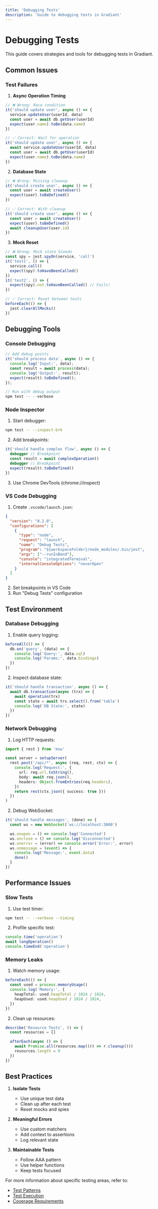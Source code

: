 ```yaml
---
title: 'Debugging Tests'
description: 'Guide to debugging tests in Gradiant'
---
```


# Debugging Tests

This guide covers strategies and tools for debugging tests in Gradiant.

## Common Issues

### Test Failures

1. **Async Operation Timing**

```typescript
// ❌ Wrong: Race condition
it('should update user', async () => {
  service.updateUser(userId, data)
  const user = await db.getUser(userId)
  expect(user.name).toBe(data.name)
})

// ✅ Correct: Wait for operation
it('should update user', async () => {
  await service.updateUser(userId, data)
  const user = await db.getUser(userId)
  expect(user.name).toBe(data.name)
})
```

2. **Database State**

```typescript
// ❌ Wrong: Missing cleanup
it('should create user', async () => {
  const user = await createUser()
  expect(user).toBeDefined()
})

// ✅ Correct: With cleanup
it('should create user', async () => {
  const user = await createUser()
  expect(user).toBeDefined()
  await cleanupUser(user.id)
})
```

3. **Mock Reset**

```typescript
// ❌ Wrong: Mock state bleeds
const spy = jest.spyOn(service, 'call')
it('test1', () => {
  service.call()
  expect(spy).toHaveBeenCalled()
})
it('test2', () => {
  expect(spy).not.toHaveBeenCalled() // Fails!
})

// ✅ Correct: Reset between tests
beforeEach(() => {
  jest.clearAllMocks()
})
```

## Debugging Tools

### Console Debugging

```typescript
// Add debug points
it('should process data', async () => {
  console.log('Input:', data);
  const result = await process(data);
  console.log('Output:', result);
  expect(result).toBeDefined();
});

// Run with debug output
npm test -- --verbose
```

### Node Inspector

1. Start debugger:

```bash
npm test -- --inspect-brk
```

2. Add breakpoints:

```typescript
it('should handle complex flow', async () => {
  debugger // Breakpoint
  const result = await complexOperation()
  debugger // Breakpoint
  expect(result).toBeDefined()
})
```

3. Use Chrome DevTools (chrome://inspect)

### VS Code Debugging

1. Create `.vscode/launch.json`:

```json
{
  "version": "0.2.0",
  "configurations": [
    {
      "type": "node",
      "request": "launch",
      "name": "Debug Tests",
      "program": "${workspaceFolder}/node_modules/.bin/jest",
      "args": ["--runInBand"],
      "console": "integratedTerminal",
      "internalConsoleOptions": "neverOpen"
    }
  ]
}
```

2. Set breakpoints in VS Code
3. Run "Debug Tests" configuration

## Test Environment

### Database Debugging

1. Enable query logging:

```typescript
beforeAll(() => {
  db.on('query', (data) => {
    console.log('Query:', data.sql)
    console.log('Params:', data.bindings)
  })
})
```

2. Inspect database state:

```typescript
it('should handle transaction', async () => {
  await db.transaction(async (trx) => {
    await operation(trx)
    const state = await trx.select().from('table')
    console.log('DB State:', state)
  })
})
```

### Network Debugging

1. Log HTTP requests:

```typescript
import { rest } from 'msw'

const server = setupServer(
  rest.post('/api/*', async (req, rest, ctx) => {
    console.log('Request:', {
      url: req.url.toString(),
      body: await req.json(),
      headers: Object.fromEntries(req.headers),
    })
    return rest(ctx.json({ success: true }))
  })
)
```

2. Debug WebSocket:

```typescript
it('should handle messages', (done) => {
  const ws = new WebSocket('ws://localhost:3000')

  ws.onopen = () => console.log('Connected')
  ws.onclose = () => console.log('Disconnected')
  ws.onerror = (error) => console.error('Error:', error)
  ws.onmessage = (event) => {
    console.log('Message:', event.data)
    done()
  }
})
```

## Performance Issues

### Slow Tests

1. Use test timer:

```bash
npm test -- --verbose --timing
```

2. Profile specific test:

```typescript
console.time('operation')
await longOperation()
console.timeEnd('operation')
```

### Memory Leaks

1. Watch memory usage:

```typescript
beforeEach(() => {
  const used = process.memoryUsage()
  console.log('Memory:', {
    heapTotal: used.heapTotal / 1024 / 1024,
    heapUsed: used.heapUsed / 1024 / 1024,
  })
})
```

2. Clean up resources:

```typescript
describe('Resource Tests', () => {
  const resources = []

  afterEach(async () => {
    await Promise.all(resources.map((r) => r.cleanup()))
    resources.length = 0
  })
})
```

## Best Practices

1. **Isolate Tests**

   - Use unique test data
   - Clean up after each test
   - Reset mocks and spies

2. **Meaningful Errors**

   - Use custom matchers
   - Add context to assertions
   - Log relevant state

3. **Maintainable Tests**
   - Follow AAA pattern
   - Use helper functions
   - Keep tests focused

For more information about specific testing areas, refer to:

- [Test Patterns](/testing/patterns)
- [Test Execution](/testing/execution)
- [Coverage Requirements](/testing/coverage)
